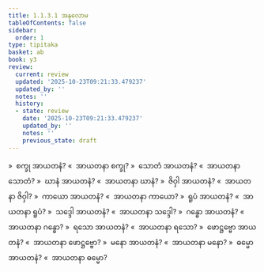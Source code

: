 ```yaml
---
title: 1.1.3.1 အနုလောမ
tableOfContents: false
sidebar:
  order: 1
type: tipitaka
basket: ab
book: y3
review:
  current: review
  updated: '2025-10-23T09:21:33.479237'
  updated_by: ''
  notes: ''
  history:
  - state: review
    date: '2025-10-23T09:21:33.479237'
    updated_by: ''
    notes: ''
    previous_state: draft
---
```



<ReviewStatus review={frontmatter.review} showDetails={true} />

<HypothesisAnnotation frontmatter={frontmatter} />

<DynamicBreadcrumb />

<Division number="6" book="y3" e="ch" v="33" p="73">

<Paragraph number="97" book="y3">
»  စက္ခု အာယတနံ?
</Paragraph>

<Paragraph number="98" book="y3">
«  အာယတနာ စက္ခု?
</Paragraph>

<Paragraph number="99" book="y3">
»  သောတံ အာယတနံ?
</Paragraph>

<Paragraph number="100" book="y3">
«  အာယတနာ သောတံ?
</Paragraph>

<Paragraph number="101" book="y3">
»  ဃာနံ အာယတနံ?
</Paragraph>

<Paragraph number="102" book="y3">
«  အာယတနာ ဃာနံ?
</Paragraph>

<Paragraph number="103" book="y3">
»  ဇိဝှါ အာယတနံ?
</Paragraph>

<Paragraph number="104" book="y3">
«  အာယတနာ ဇိဝှါ?
</Paragraph>

<Paragraph number="105" book="y3">
»  ကာယော အာယတနံ?
</Paragraph>

<Paragraph number="106" book="y3">
«  အာယတနာ ကာယော?
</Paragraph>

<Paragraph number="107" book="y3">
»  ရူပံ အာယတနံ?
</Paragraph>

<Paragraph number="108" book="y3">
«  အာယတနာ ရူပံ?
</Paragraph>

<Paragraph number="109" book="y3">
»  သဒ္ဒေါ အာယတနံ?
</Paragraph>

<Paragraph number="110" book="y3">
«  အာယတနာ သဒ္ဒေါ?
</Paragraph>

<Paragraph number="111" book="y3">
»  ဂန္ဓော အာယတနံ?
</Paragraph>

<Paragraph number="112" book="y3">
«  အာယတနာ ဂန္ဓော?
</Paragraph>

<Paragraph number="113" book="y3">
»  ရသော အာယတနံ?
</Paragraph>

<Paragraph number="114" book="y3">
«  အာယတနာ ရသော?
</Paragraph>

<Paragraph number="115" book="y3">
»  ဖောဋ္ဌဗ္ဗော အာယတနံ?
</Paragraph>

<Paragraph number="116" book="y3">
«  အာယတနာ ဖောဋ္ဌဗ္ဗော?
</Paragraph>

<Paragraph number="117" book="y3">
»  မနော အာယတနံ?
</Paragraph>

<Paragraph number="118" book="y3">
«  အာယတနာ မနော?
</Paragraph>

<Paragraph number="119" book="y3">
»  ဓမ္မော အာယတနံ?
</Paragraph>

<Paragraph number="120" book="y3">
«  အာယတနာ ဓမ္မော?
</Paragraph>
</Division>